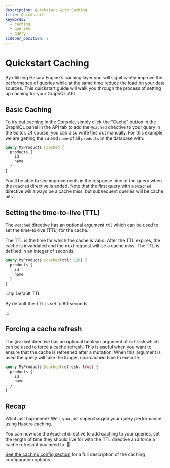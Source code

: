 ```yaml
---
description: Quickstart with Caching
title: Quickstart
keywords:
  - caching
  - queries
  - query
sidebar_position: 2
---
```



# Quickstart Caching

By utilizing Hasura Engine's caching layer you will significantly improve the performance of queries while at the same
time reduce the load on your data sources. This quickstart guide will walk you through the process of setting up caching
for your GraphQL API.

<SampleAppBlock />

## Basic Caching

To try out caching in the Console, simply click the "Cache" button in the GraphiQL panel in the API tab to add the
`@cached` directive to your query in the editor. Of course, you can also write this out manually. For this example we
are getting the `id` and `name` of all `products` in the database with:

```graphql
query MyProducts @cached {
  products {
    id
    name
  }
}
```

You'll be able to see improvements in the response time of the query when the `@cached` directive is added. Note
that the first query with a `@cached` directive will always be a cache miss, but subsequent queries will be cache hits.

<Player src="/img/caching/caching_quickstart-demo_2-21-0.mp4" />

## Setting the time-to-live (TTL)

The `@cached` directive has an optional argument `ttl` which can be used to set the time-to-live (TTL) for the cache.

The TTL is the time for which the cache is valid. After the TTL expires, the cache is invalidated and the next request
will be a cache miss. The TTL is defined in an integer of seconds.

```graphql
query MyProducts @cached(ttl: 120) {
  products {
    id
    name
  }
}
```

<Thumbnail
  src="/img/caching/caching_ttl_2-21-0.png"
  alt="Setting the time-to-live integer argument for
the cached directive"
/>

:::tip Default TTL

By default the TTL is set to 60 seconds.

:::

## Forcing a cache refresh

The `@cached` directive has an optional boolean argument of `refresh` which can be used to force a cache refresh. This
is useful when you want to ensure that the cache is refreshed after a mutation. When this argument is used the query
will take the longer, non-cached time to execute.

```graphql
query MyProducts @cached(refresh: true) {
  products {
    id
    name
  }
}
```

<Thumbnail
  src="/img/caching/caching_force-refresh_2-21-0.png"
  alt="Setting the refresh argument for the cached
directive"
/>


## Recap

What just happened? Well, you just supercharged your query performance using Hasura caching.

You can now use the `@cached` directive to add caching to your queries, set the length of time they should live for
with the TTL directive and force a cache refresh if you need to. 🎉

[See the caching config section](/caching/caching-config.mdx) for a full description of the caching configuration
options.